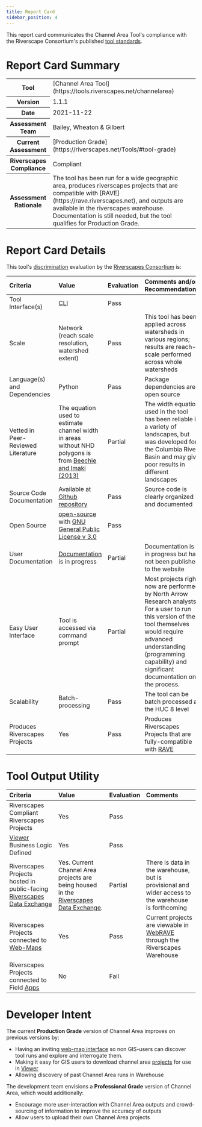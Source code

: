```yaml
---
title: Report Card
sidebar_position: 4
---
```


This report card communicates the Channel Area Tool's compliance with the Riverscape Consortium's published [tool standards](https://riverscapes.net/Tools).

# Report Card Summary

<table>
  <tr>
    <th>Tool</th>
    <td>[Channel Area Tool](https://tools.riverscapes.net/channelarea)</td>
  </tr>
  <tr>
    <th>Version</th>
    <td>1.1.1</td>
  </tr>
  <tr>
    <th>Date</th>
    <td>2021-11-22</td>
  </tr>
  <tr>
    <th>Assessment Team</th>
    <td>Bailey, Wheaton & Gilbert</td>
  </tr>
  <tr>
    <th>Current Assessment</th>
    <td>[Production Grade](https://riverscapes.net/Tools/#tool-grade)</td>
  </tr>
  <tr>
    <th>Riverscapes Compliance</th>
    <td>Compliant</td>
  </tr>
  <tr>
    <th>Assessment Rationale</th>
    <td>
     The tool has been run for a wide geographic area, produces riverscapes projects that are compatible with [RAVE](https://rave.riverscapes.net), and outputs are available in the riverscapes warehouse. Documentation is still needed, but the tool qualifies for Production Grade.
    </td>
  </tr>
</table>

# Report Card Details

This tool's [discrimination](https://riverscapes.net/Tools/#model-discrimination) evaluation by the [Riverscapes Consortium](https://riverscapes.net) is:


| Criteria | Value | Evaluation | Comments and/or Recommendations |
| :------- | :---- | :--------  | :------------------------------ |
| Tool Interface(s) |  [CLI](https://en.wikipedia.org/wiki/Command-line_interface) | Pass |  |
| Scale | Network (reach scale resolution, watershed extent) | Pass | This tool has been applied across watersheds in various regions; results are reach-scale performed across whole watersheds |
| Language(s) and Dependencies | Python | Pass | Package dependencies are open source |
| Vetted in Peer-Reviewed Literature | The equation used to estimate channel width in areas without NHD polygons is from  [Beechie and Imaki (2013)](https://agupubs.onlinelibrary.wiley.com/doi/full/10.1002/2013WR013629) | Partial | The width equation used in the tool has been reliable in a variety of landscapes, but was developed for the Columbia River Basin and may give poor results in different landscapes |
| Source Code Documentation | Available at [Github repository](https://github.com/Riverscapes/riverscapes-tools/tree/master/packages/channel)  | Pass | Source code is clearly organized and documented |
| Open Source | [open-source](https://github.com/Riverscapes/riverscapes-tools/tree/master/packages/channel) with [GNU General Public License v 3.0](https://github.com/Riverscapes/riverscapes-tools/blob/master/LICENSE) | Pass | |
| User Documentation | [Documentation](http://tools.riverscapes.net/channelarea/) is in progress | Partial | Documentation is in progress but has not been published to the website |
| Easy User Interface | Tool is accessed via command prompt | Partial | Most projects right now are performed by North Arrow Research analysts. For a user to run this version of the tool themselves would require advanced understanding (programming capability) and significant documentation on the process. |
| Scalability | Batch-processing | Pass | The tool can be batch processed at the HUC 8 level |
| Produces Riverscapes Projects | Yes | Pass | Produces Riverscapes Projects that are fully-compatible with [RAVE](https://rave.riverscapes.net) |

# Tool Output Utility

| Criteria | Value | Evaluation | Comments |
| :------- | :---- | :--------- | :------- |
| Riverscapes Compliant Riverscapes Projects | Yes | Pass | |
| [Viewer](https://viewer.riverscapes.net) Business Logic Defined | Yes | Pass |  |
| Riverscapes Projects hosted in public-facing [Riverscapes Data Exchange](https://data.riverscapes.net) | Yes. Current Channel Area projects are being housed in the [Riverscapes Data Exchange](https://data.riverscapes.net). | Partial | There is data in the warehouse, but is provisional and wider access to the warehouse is forthcoming |
| Riverscapes Projects connected to [Web-Maps](https://data.riverscapes.net) | Yes | Pass | Current projects are viewable in [WebRAVE](https://rave.riverscapes.net/Download/install_webrave.html) through the Riverscapes Warehouse |
| Riverscapes Projects connected to Field [Apps](https://riverscapes.net//Data_Warehouses#apps---pwas) | No | Fail |  |

# Developer Intent

The current **Production Grade** version of Channel Area improves on previous versions by:
- Having an inviting [web-map interface](https://riverscapes.net/Data_Warehouses/#web-maps) so non GIS-users can discover tool runs and explore and interrogate them.
- Making it easy for GIS users to download channel area [projects](https://riverscapes.net/Tools/Technical_Reference/Documentation_Standards/Riverscapes_Projects/) for use in [Viewer](https://viewer.riverscapes.net) 
- Allowing discovery of past Channel Area runs in Warehouse

The development team envisions a **Professional Grade** version of Channel Area, which would additionally:

- Encourage more user-interaction with Channel Area outputs and crowd-sourcing of information to improve the accuracy of outputs
- Allow users to upload their own Channel Area projects
